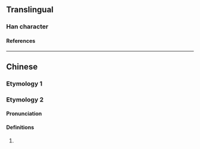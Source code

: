 {{also|叁|參}}
{{character info/new}}
==Translingual==

===Han character===
{{Han char|rn=28|rad=厶|as=09|sn=11|four=|canj=IIIM|ids=⿱𠫯三}}

====References====
{{Han ref|kx=0164.301|dkj=03089|hdz=10387.210|uh=53C4|ud=21444}}

----

==Chinese==

===Etymology 1===
{{zh-see|參|v}}

===Etymology 2===
<div style="float:right">{{zh-forms|s=叁|t2=參|t3=叁}}</div>

====Pronunciation====
{{zh-pron
|m=sān
|c=saam1
|cat=num
}}

====Definitions====
{{zh-hanzi}}

# {{lb|zh|financial}} {{zh-alt-form|三|[[three]]}}

{{cln|zh|numeral symbols}}